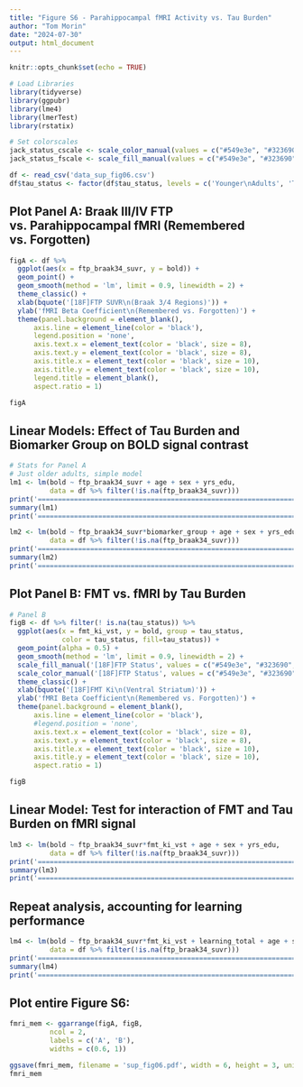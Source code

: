 ```yaml
---
title: "Figure S6 - Parahippocampal fMRI Activity vs. Tau Burden"
author: "Tom Morin"
date: "2024-07-30"
output: html_document
---
```


```r
knitr::opts_chunk$set(echo = TRUE)

# Load Libraries
library(tidyverse)
library(ggpubr)
library(lme4)
library(lmerTest)
library(rstatix)

# Set colorscales
jack_status_cscale <- scale_color_manual(values = c("#549e3e", "#323690", "#B6357B"))
jack_status_fscale <- scale_fill_manual(values = c("#549e3e", "#323690", "#B6357B"))

df <- read_csv('data_sup_fig06.csv')
df$tau_status <- factor(df$tau_status, levels = c('Younger\nAdults', 'Tau-', 'Tau+'))
```

## Plot Panel A: Braak III/IV FTP vs. Parahippocampal fMRI (Remembered vs. Forgotten)
```r
figA <- df %>%
  ggplot(aes(x = ftp_braak34_suvr, y = bold)) +
  geom_point() +
  geom_smooth(method = 'lm', limit = 0.9, linewidth = 2) +
  theme_classic() +
  xlab(bquote('[18F]FTP SUVR\n(Braak 3/4 Regions)')) +
  ylab('fMRI Beta Coefficient\n(Remembered vs. Forgotten)') +
  theme(panel.background = element_blank(),
      axis.line = element_line(color = 'black'),
      legend.position = 'none', 
      axis.text.x = element_text(color = 'black', size = 8),
      axis.text.y = element_text(color = 'black', size = 8),
      axis.title.x = element_text(color = 'black', size = 10),
      axis.title.y = element_text(color = 'black', size = 10),
      legend.title = element_blank(),
      aspect.ratio = 1)

figA
```

## Linear Models: Effect of Tau Burden and Biomarker Group on BOLD signal contrast
```r
# Stats for Panel A
# Just older adults, simple model
lm1 <- lm(bold ~ ftp_braak34_suvr + age + sex + yrs_edu, 
          data = df %>% filter(!is.na(ftp_braak34_suvr)))
print('==========================================================================')
summary(lm1)
print('==========================================================================')

lm2 <- lm(bold ~ ftp_braak34_suvr*biomarker_group + age + sex + yrs_edu, 
          data = df %>% filter(!is.na(ftp_braak34_suvr)))
print('==========================================================================')
summary(lm2)
print('==========================================================================')
```

## Plot Panel B: FMT vs. fMRI by Tau Burden
```r
# Panel B
figB <- df %>% filter(! is.na(tau_status)) %>%
  ggplot(aes(x = fmt_ki_vst, y = bold, group = tau_status, 
             color = tau_status, fill=tau_status)) +
  geom_point(alpha = 0.5) +
  geom_smooth(method = 'lm', limit = 0.9, linewidth = 2) +
  scale_fill_manual('[18F]FTP Status', values = c("#549e3e", "#323690", "#B6357B")) +
  scale_color_manual('[18F]FTP Status', values = c("#549e3e", "#323690", "#B6357B")) +
  theme_classic() +
  xlab(bquote('[18F]FMT Ki\n(Ventral Striatum)')) +
  ylab('fMRI Beta Coefficient\n(Remembered vs. Forgotten)') +
  theme(panel.background = element_blank(),
      axis.line = element_line(color = 'black'),
      #legend.position = 'none', 
      axis.text.x = element_text(color = 'black', size = 8),
      axis.text.y = element_text(color = 'black', size = 8),
      axis.title.x = element_text(color = 'black', size = 10),
      axis.title.y = element_text(color = 'black', size = 10),
      aspect.ratio = 1)

figB
```

## Linear Model: Test for interaction of FMT and Tau Burden on fMRI signal
```r
lm3 <- lm(bold ~ ftp_braak34_suvr*fmt_ki_vst + age + sex + yrs_edu, 
          data = df %>% filter(!is.na(ftp_braak34_suvr)))
print('==========================================================================')
summary(lm3)
print('==========================================================================')
```

## Repeat analysis, accounting for learning performance
```r
lm4 <- lm(bold ~ ftp_braak34_suvr*fmt_ki_vst + learning_total + age + sex + yrs_edu, 
          data = df %>% filter(!is.na(ftp_braak34_suvr)))
print('==========================================================================')
summary(lm4)
print('==========================================================================')
```

## Plot entire Figure S6:
```r
fmri_mem <- ggarrange(figA, figB, 
          ncol = 2, 
          labels = c('A', 'B'),
          widths = c(0.6, 1))

ggsave(fmri_mem, filename = 'sup_fig06.pdf', width = 6, height = 3, units = 'in')
fmri_mem
```
